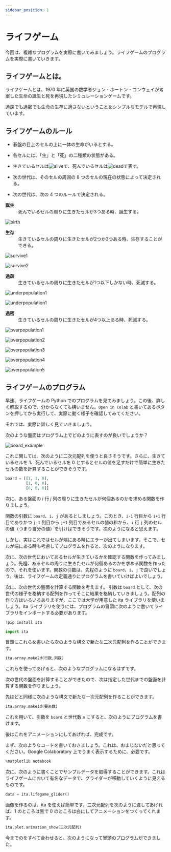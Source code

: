 ```yaml
---
sidebar_position: 1
---
```



# ライフゲーム

今回は、複雑なプログラムを実際に書いてみましょう。ライフゲームのプログラムを実際に書いていきます。

## ライフゲームとは。

ライフゲームとは、1970 年に英国の数学者ジョン・ホートン・コンウェイが考案した生命の誕生と死を再現したシミュレーションゲームです。

過疎でも過密でも生命の生存に適さないということをシンプルなモデルで再現しています。

## ライフゲームのルール

- 碁盤の目上のセルの上に一体の生命がいるとする。

- 各セルには、「生」と「死」の二種類の状態がある。

- 生きているセルは![alive](./alive.drawio.svg)で、死んでいるセルは![dead](./dead.drawio.svg)で表す。

- 次の世代は、そのセルの周囲の 8 つのセルの現在の状態によって決定される。

- 次の世代は、次の 4 つのルールで決定される。

<dl>
  <dt>
    <strong>誕生</strong>
  </dt>
  <dd>死んでいるセルの周りに生きたセルが3つある時、誕生する。</dd>
</dl>

![birth](./birth.drawio.svg)

<dl>
  <dt>
    <strong>生存</strong>
  </dt>
  <dd>
    生きているセルの周りに生きたセルが2つか3つある時、生存することができる。
  </dd>
</dl>

![survive1](./survive1.drawio.svg)

![survive2](./survive2.drawio.svg)

<dl>
  <dt>
    <strong>過疎</strong>
  </dt>
  <dd>生きているセルの周りに生きたセルが1つ以下しかない時、死滅する。</dd>
</dl>

![underpopulation1](./underpopulation1.drawio.svg)

![underpopulation1](./underpopulation2.drawio.svg)

<dl>
  <dt>
    <strong>過密</strong>
  </dt>
  <dd>生きているセルの周りに生きたセルが4つ以上ある時、死滅する。</dd>
</dl>

![overpopulation1](./overpopulation1.drawio.svg)

![overpopulation2](./overpopulation2.drawio.svg)

![overpopulation3](./overpopulation3.drawio.svg)

![overpopulation4](./overpopulation4.drawio.svg)

![overpopulation5](./overpopulation5.drawio.svg)

## ライフゲームのプログラム

早速、ライフゲームの Python でのプログラムを見てみましょう。この後、詳しく解説するので、分からなくても構いません。`Open in Colab` と書いてあるボタンを押してから実行して、実際に動く様子を確認してみてください。

<ViewSource path="_samples/life_game.ipynb" noOutput />

それでは、実際に詳しく見ていきましょう。

次のような盤面はプログラム上でどのように表すのが良いでしょうか？

![board_example](./board_example.drawio.svg)

これに関しては、次のように二次元配列を使うと良さそうです。さらに、生きているセルを 1、死んでいるセルを 0 とするとセルの値を足すだけで簡単に生きたセルの数を計算することができそうです。

```python
board = [[1, 1, 0],
         [1, 0, 0],
         [0, 0, 0]]
```

次に、ある盤面の $i$ 行 $j$ 列の周りに生きたセルが何個あるのかを求める関数を作りましょう。

関数の引数に `board`、`i`、`j` があるとしましょう。このとき、`i-1` 行目から `i+1` 行目でありかつ `j-1` 列目から `j+1` 列目であるセルの値の和から、`i` 行 `j` 列のセルの値（つまり自分の値）を引けばできそうです。次のようになると思えます。

<ViewSource path="_samples/count_neighbors_draft.ipynb" />

しかし、実はこれではセルが端にある時にエラーが出てしまいます。そこで、セルが端にある時も考慮してプログラムを作ると、次のようになります。

<ViewSource path="_samples/count_neighbors.ipynb" />

<!-- 実は、あまりきれいではありませんが、もっと簡単な方法があります。次のようにしても同じことができます。 -->

次に、次の世代においてあるセルが生きているかを確認する関数を作ってみましょう。先程、あるセルの周りに生きたセルが何個あるのかを求める関数を作ったので、それを使います。関数の引数は、先程のように `board`、`i`、`j` で良いでしょう。後は、ライフゲームの定義通りにプログラムを書いていけばよいでしょう。

<ViewSource path="_samples/is_alive.ipynb" />

次に、次の世代の盤面を計算する関数を考えます。
引数は `board` として、次の世代の様子を格納する配列を作ってそこに結果を格納していきましょう。配列の作り方はいろいろありますが、ここでは大学が用意した ita ライブラリを使いましょう。ita ライブラリを使うには、プログラムの冒頭に次のように書いてライブラリをインポートする必要があります。

```python
!pip install ita
```

```python
import ita
```

冒頭にこれらを書いたら次のような構文で新たな二次元配列を作ることができます。

```python
ita.array.make2d(行数,列数)
```

これらを使ってあげると、次のようなプログラムになるはずです。

<ViewSource path="_samples/next_generation.ipynb" noOutput />

次の世代の盤面を計算することができたので、次は指定した世代までの盤面を計算する関数を作りましょう。

先ほどと同様に次のような構文で新たな一次元配列を作ることができます。

```python
ita.array.make1d(要素数)
```

これを用いて、引数を `board` と世代数 `n` にすると、次のようにプログラムを書けます。

<ViewSource path="_samples/life_game_func.ipynb" noOutput />

後はこれをアニメーションにしてあげれば、完成です。

まず、次のようなコードを書いておきましょう。これは、おまじないだと思ってください。Google Colaboratory 上でうまく表示するために、必要です。

```python
%matplotlib notebook
```

次に、次のように書くことでサンプルデータを取得することができます。これはライフゲームにおいて有名なデータで、グライダーが移動していくように見えるものです。

```python
data = ita.lifegame_glider()
```

画像を作るのは、ita を使えば簡単です。三次元配列を次のように渡してあげれば、1 のところは黒で 0 のところは白にしてアニメーションをつくってくれます。

```python
ita.plot.animation_show(三次元配列)
```

今までのをすべて合わせると、次のようになって冒頭のプログラムができました。

<ViewSource path="_samples/life_game.ipynb" noOutput />
